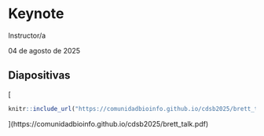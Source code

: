 # Keynote

Instructor/a

04 de agosto de 2025

## Diapositivas

[
```r
knitr::include_url("https://comunidadbioinfo.github.io/cdsb2025/brett_talk.pdf", height = "380px")
```
](https://comunidadbioinfo.github.io/cdsb2025/brett_talk.pdf)
